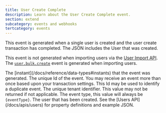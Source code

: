 ```yaml
---
title: User Create Complete
description: Learn about the User Create Complete event.
section: extend
subcategory: events and webhooks
tertcategory: events
---
```



<Event eventType={eventType}
       name="User Create Complete"
       scope="tenant"
       transactional="false"
       version="1.30.0">

  This event is generated when a single user is created and the user create transaction has completed. The JSON includes the User that was created.

  This event is not generated when importing users via the [User Import API](/docs/apis/users#import-users). The [`user.bulk.create`](/docs/extend/events-and-webhooks/events/user-bulk-create) event is generated when importing users.
</Event>

<EventBody eventType={eventType}
           jsonFile="user-create-complete.json">

  <APIField slot="leading-fields" name="event.createInstant" type="Long">
    The [instant](/docs/reference/data-types#instants) that the event was generated.
  </APIField>

  <APIField slot="leading-fields" name="event.id" type="UUID">
    The unique Id of the event. You may receive an event more than once based upon your transaction settings. This Id may be used to identify a duplicate event.
  </APIField>

  <APIField slot="trailing-fields" name="event.tenantId" type="UUID">
    The unique tenant identifier. This value may not be returned if not applicable.
  </APIField>

  <APIField slot="trailing-fields" name="event.type" type="String">
    The event type, this value will always be <code>{eventType}</code>.
  </APIField>

  <APIField slot="trailing-fields" name="event.user" type="Object">
    The user that has been created. See the [Users API](/docs/apis/users) for property definitions and example JSON.
  </APIField>

</EventBody>

